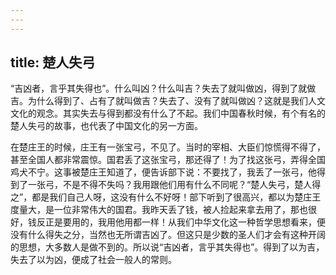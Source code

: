 ```yaml
---
---
---
```

title: 楚人失弓
---




“吉凶者，言乎其失得也”。什么叫凶？什么叫吉？失去了就叫做凶，得到了就做吉。为什么得到了、占有了就叫做吉？失去了、没有了就叫做凶？这就是我们人文文化的观念。其实失去与得到都没有什么了不起。我们中国春秋时候，有个有名的楚人失弓的故事，也代表了中国文化的另一方面。

在楚庄王的时候，庄王有一张宝弓，不见了。当时的宰相、大臣们惊慌得不得了，甚至全国人都非常震惊。国君丢了这张宝弓，那还得了！为了找这张弓，弄得全国鸡犬不宁。这事被楚庄王知道了，便告诉部下说：不要找了，我丢了一张弓，他得到了一张弓，不是不得不失吗？我用跟他们用有什么不同呢？“楚人失弓，楚人得之”，都是我们自己人呀，这没有什么不好呀！部下听到了很高兴，都以为楚庄王度量大，是一位非常伟大的国君。我昨天丢了钱，被人捡起来拿去用了，那也很好，钱反正是要用的，我用他用都一样！从我们中华文化这一种哲学思想看来，便没有什么得失之分，当然也无所谓吉凶了。但这只是少数的圣人们才会有这种开阔的思想，大多数人是做不到的。所以说“吉凶者，言乎其失得也”。得到了以为吉，失去了以为凶，便成了社会一般人的常则。